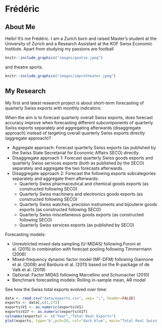 # Frédéric
## About Me

Hello! It's me Frédéric. I am a Zurich born and raised Master's student at the University of Zurich and a Research Assistant at the KOF Swiss Economic Institute. Apart from studying my passions are football 
```r
knitr::include_graphics("images/goalie.jpeg")
```

and theatre sports.

```r
knitr::include_graphics("images/improtheater.jpeg")
```

## My Research

My first and latest research project is about short-term forecasting of quarterly Swiss exports with monthly indicators:

When the aim is to forecast quarterly overall Swiss exports, does forecast accuracy improve when forecasting different subcomponents of quarterly Swiss exports separately and aggregating afterwards (disaggregate approach) instead of targeting overall quarterly Swiss exports directly (aggregate approach)?  

* Aggregate approach: Forecast quarterly Swiss exports (as published by the Swiss State Secretariat for Economic Affairs SECO) directly.
* Disaggregate approach 1: Forecast quarterly Swiss goods exports and quarterly Swiss services exports (both as published by the SECO) separately and aggregate the two forecasts afterwards.
* Disaggregate approach 2: Forecast the following exports subcategories separately and aggregate them afterwards:
  + Quarterly Swiss pharmaceutical and chemical goods exports (as constructed following SECO)
  + Quarterly Swiss machinery and electronics goods exports (as constructed following SECO)
  + Quarterly Swiss watches, precision instruments and bijouterie goods exports (as constructed following SECO)
  + Quarterly Swiss miscellaneous goods exports (as constructed following SECO) 
  + Quarterly Swiss services exports (as published by SECO)

Forecasting models:\newline

*	Unrestricted mixed data sampling (U-MIDAS) following Foroni et al. (2015) in combination with forecast pooling following Timmermann (2006)
*	Mixed-frequency dynamic factor model (MF-DFM) following Giannone et al. (2008) and Banbura et al. (2011) based on the R-package of de Valk et al. (2019)
*	Optional: Factor MIDAS following Marcellino and Schumacher (2010)  
*	Benchmark forecasting models: Rolling in-sample mean, AR model

See how the Swiss total exports evolved over time:
```r
data <- read.csv("data/exports.csv", sep= ";", header=FALSE)
exports <- data[,c(1,27)]
exports$V1 <- as.numeric(exports$V1)
exports$V27 <- as.numeric(exports$V27)
colnames(exports) <- c("Year","Total Real Exports")
plot(exports, type='b',pch=20, col="dark blue", main="Total Real Swiss exports (in mio CHF)")  # a scatterplot
```